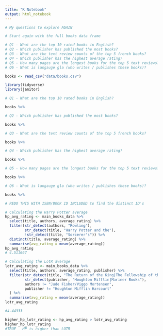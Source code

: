 ```yaml
---
title: "R Notebook"
output: html_notebook
---
```


```r
# My questions to explore AGAIN

# Start again with the full books data frame

# Q1 - What are the top 10 rated books in English?
# Q2 - Which publisher has published the most books?
# Q3 - What are the text review counts of the top 5 french books?
# Q4 - Which publisher has the highest average rating?
# Q5 - How many pages are the longest books for the top 5 text reviews?
# Q6 - What is langauge gla (who writes / publishes these books)?

```

```r
books <- read_csv("data/books.csv")

library(tidyverse)
library(janitor)
```

```r
# Q1 - What are the top 10 rated books in English?

books %>%

```

```r
# Q2 - Which publisher has published the most books?

books %>%

```

```r
# Q3 - What are the text review counts of the top 5 french books?

books %>%

```

```r
# Q4 - Which publisher has the highest average rating?

books %>%


```

```r
# Q5 - How many pages are the longest books for the top 5 text reviews?

books %>%

```

```r
# Q6 - What is langauge gla (who writes / publishes these books)?

books %>% 

```

```r

# REDO THIS WITH ISBN/BOOK ID INCLUDED to find the distinct ID's

# Calculating the Harry Potter average
hp_avg_rating <- main_books_data %>%
  select(title, authors, average_rating) %>%
  filter(str_detect(authors, "Rowling"),
         str_detect(title, "Harry Potter and the"),
         !str_detect(title, "Sorcerer's")) %>%
  distinct(title, average_rating) %>%
  summarise(avg_rating = mean(average_rating))
hp_avg_rating
# 4.511667

# Calculating the LotR average
lotr_avg_rating <- main_books_data %>%
  select(title, authors, average_rating, publisher) %>%
  filter(str_detect(title, "The Return of the King|The Fellowship of the Ring|The Two Towers"),
         str_detect(publisher, "Houghton Mifflin|Mariner Books"), 
         authors != "Jude Fisher/Viggo Mortensen",
         publisher != "Houghton Mifflin Harcourt"
  ) %>%
  summarise(avg_rating = mean(average_rating))
lotr_avg_rating

#4.44333

higher_hp_lotr_rating <- hp_avg_rating > lotr_avg_rating
higher_hp_lotr_rating
#TRUE - HP is higher than LOTR
```
